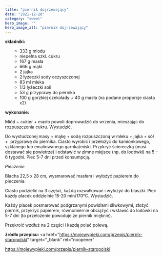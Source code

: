 ```yaml
---
title: "piernik dojrzewający"
date: "2021-12-28"
category: "sweet"
hero_image: ""
hero_image_alt: "piernik dojrzewający"
---
```


<!--more ... -->

<strong>składniki:</strong>
<ul>
  <li style="list-style-type: none;">
    <ul>
      <li>333 g miodu</li>
      <li>niepełna szkl. cukru</li>
      <li>167 g masła</li>
      <li>666 g mąki</li>
      <li>2 jajka</li>
      <li>2 łyżeczki sody oczyszczonej</li>
      <li>83 ml mleka</li>
      <li>1/3 łyżeczki soli</li>
      <li>53 g przyprawy do piernika</li>
      <li>
        100 g gorzkiej czekolady + 40 g masła (na podane proporcje ciasta x2)
      </li>
    </ul>
  </li>
</ul>
<strong>wykonanie:</strong>

Miód + cukier + masło powoli doprowadzić do wrzenia, mieszając do rozpuszczenia cukru. Wystudzić.

Do wystudzonej masy + mąkę + sodę rozpuszczoną w mleku + jajka + sól +  przyprawę do piernika. Ciasto wyrobić i przełożyć do kamionkowego, szklanego lub emaliowanego garnka/miski. Przykryć ściereczką (musi dostawać się powietrze) i odstawić w zimne miejsce (np. do lodówki) na 5 – 6 tygodni. Piec 5-7 dni przed konsumpcją.

<em>Pieczenie</em>

Blacha 22,5 x 28 cm, wysmarować masłem i wyłożyć papierem do pieczenia.

Ciasto podzielić na 3 części, każdą rozwałkować i wyłożyć do blaszki. Piec każdy placek oddzielnie 15-20 min/170°C. Wystudzić.

Każdy placek posmarować podgrzanymi powidłami śliwkowymi, złożyć piernik, przykryć papierem, równomiernie obciążyć i wstawić do lodówki na 5-7 dni (to przełożenie powoduje że piernik mięknie).

Przekroić wzdłuż na 2 części i każdą polać polewą.

<strong>źródło przepisu: </strong>
<a
  href="https://mojewypieki.com/przepis/piernik-staropolski"
  target="_blank"
  rel="noopener"
>
  https://mojewypieki.com/przepis/piernik-staropolski
</a>
